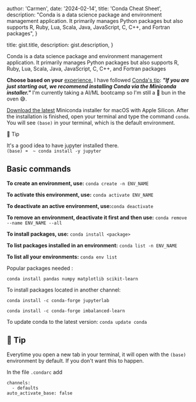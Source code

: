 
  author: 'Carmen',
  date: '2024-02-14',
  title: 'Conda Cheat Sheet',
  description: "Conda is a data science package and environment management application. It primarily manages Python packages but also supports R, Ruby, Lua, Scala, Java, JavaScript, C, C++, and Fortran packages",
}

  title: gist.title,
  description: gist.description,
}


Conda is a data science package and environment management application. It primarily manages Python packages but also supports R, Ruby, Lua, Scala, Java, JavaScript, C, C++, and Fortran packages

**Choose based on your** [experience.](https://docs.anaconda.com/distro-or-miniconda/) I have followed [Conda's tip](https://conda.io/projects/conda/en/latest/user-guide/install/index.html): ***"If you are just starting out, we recommend installing Conda via the Miniconda installer."*** 
I'm currently taking a AI/ML bootcamp so I'm still a 🥖 bun in the oven 😅. 

[Download the latest](https://conda.io/projects/conda/en/latest/index.html) Miniconda installer for macOS with Apple Silicon.
After the installation is finished, open your terminal and type the command  `conda`. You will see `(base)` in your terminal, which is the default environment. 

🔔 Tip

It's a good idea to have jupyter installed there.  
`(base) ➜  ~ conda install -y jupyter`

## Basic commands

**To create an environment, use:**
`conda create -n ENV_NAME`

**To activate this environment, use:** `conda activate ENV_NAME`

**To deactivate an active environment, use:**`conda deactivate`

**To remove an environment, deactivate it first and then use:** 
`conda remove --name ENV_NAME --all`

**To install packages, use:** `conda install <package>`

**To list packages installed in an environment:** `conda list -n ENV_NAME`

**To list all your environments:** `conda env list`

Popular packages needed :

`conda install pandas numpy matplotlib scikit-learn`

To install packages located in another channel:

`conda install -c conda-forge jupyterlab`

`conda install -c conda-forge imbalanced-learn`

To update conda to the latest version:
`conda update conda`

## 🔔 Tip

Everytime you open a new tab in your terminal, it will open with the `(base)` environment by default. If you don't want this to happen.

In the file `.condarc` add

````
channels:
  - defaults
auto_activate_base: false

````